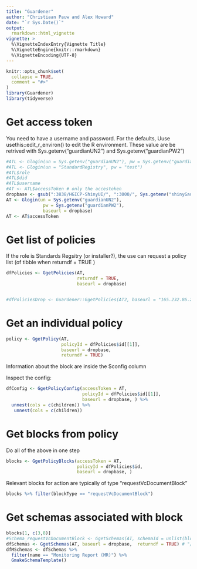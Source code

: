 ```yaml
---
title: "Guardener"
author: "Christiaan Pauw and Alex Howard"
date: "`r Sys.Date()`"
output: 
  rmarkdown::html_vignette
vignette: >
  %\VignetteIndexEntry{Vignette Title}
  %\VignetteEngine{knitr::rmarkdown}
  %\VignetteEncoding{UTF-8}
---
```


```r
knitr::opts_chunk$set(
  collapse = TRUE,
  comment = "#>"
)
library(Guardener)
library(tidyverse)
```

# Get access token

You need to have a username and password. For the defaults, Uuse usethis::edit_r_environ() to edit the R environment. These value are be retrived with Sys.getenv("guardianUN2") and Sys.getenv("guardianPW2")

```r
#ATL <- Glogin(un = Sys.getenv("guardianUN2"), pw = Sys.getenv("guardianPW2"))
#ATL <- Glogin(un = "StandardRegistry", pw = "test")
#ATL$role
#ATL$did
#ATL$username
#AT <- ATL$accessToken # only the accestoken
dropbase <- gsub(":3838/HGICP-ShinyUI/", ":3000/", Sys.getenv("shinyGaurdianURL"))
AT <- Glogin(un = Sys.getenv("guardianUN2"), 
              pw = Sys.getenv("guardianPW2"), 
              baseurl = dropbase)
AT <- AT$accessToken

```

# Get list of policies 

If the role is Standards Regsitry (or installer?), the use can request a policy list (of tibble when returndf = TRUE )

```r
dfPolicies <- GgetPolicies(AT, 
                           returndf = TRUE, 
                           baseurl = dropbase)


#dfPoliciesDrop <- Guardener::GgetPolicies(AT2, baseurl = "165.232.86.237:3000")
```


# Get an individual policy

```r
policy <- GgetPolicy(AT, 
                     policyId = dfPolicies$id[[1]], 
                     baseurl = dropbase, 
                     returndf = TRUE)
```
Information about the block are inside the $config column

Inspect the config:

```r
dfConfig <- GgetPolicyConfig(accessToken = AT,  
                             policyId = dfPolicies$id[[1]], 
                             baseurl = dropbase, ) %>% 
  unnest(cols = c(children)) %>% 
   unnest(cols = c(children))
```


# Get blocks from policy

Do all of the above in one step

```r
blocks <- GgetPolicyBlocks(accessToken = AT, 
                           policyId = dfPolicies$id,
                           baseurl = dropbase, )
```

Relevant blocks for action are typically of type "requestVcDocumentBlock"

```r
blocks %>% filter(blockType == "requestVcDocumentBlock")
```
# Get schemas associated with block

```r
blocks[1, c(3,8)]
#Schema_requestVcDocumentBlock <- GgetSchemas(AT, schemaId = unlist(blocks[1, c(8)]), returndf = TRUE)
dfSchemas <- GgetSchemas(AT, baseurl = dropbase,  returndf = TRUE) # "/schema/{schemaId}" gives a 500 so get everything and filter
dfMSchemas <- dfSchemas %>% 
  filter(name == "Monitoring Report (MR)") %>% 
  GmakeSchemaTemplate()
```


